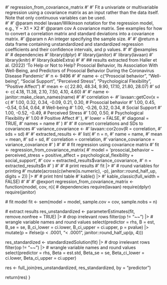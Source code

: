 #' regression_from_covariance_matrix
#'
#' Fit a univariate or multivariable regression using a covariance matrix as an input rather than the data itself. Note that only continuous variables can be used.  
#'
#' @param model lavaan/Wilkinson notation for the regression model, e.g., Y ~ X1 + X2
#' @param cov A covariance matrix. See examples for how to convert a correlation matrix and standard deviations into a covariance matrix.
#' @param n An integer specifying the sample size.
#'
#' @return a data frame containing unstandardized and standardized regression coefficients and their confidence intervals, and p values.
#' 
#' @examples
#' # dependencies 
#' library(dplyr)
#' library(janitor)
#' library(lavaan)
#' library(knitr)
#' library(kableExtra)
#' 
#' ## results extracted from Haller et al. (2022) 'To Help or Not to Help? Prosocial Behavior, Its Association With Well-Being, and Predictors of Prosocial Behavior During the Coronavirus Disease Pandemic'
#' n <- 9496
#' 
#' name <- c("Prosocial behavior", "Well-being", "Social Support", "Perceived Stress", "Psychological Flexibility", "Positive Affect")
#' mean <- c(               22.80,        48.34,             9.90,              17.10,                       21.80,             28.07)
#' sd   <- c(                4.18,        11.38,             2.10,               7.50,                        4.10,              4.60)
#' 
#' name <- janitor::make_clean_names(name)
#' 
#' correlation <- 
#'   lavaan::getCov(x = c(
#'     1.00,  0.32,  0.34, -0.09,  0.21,  0.30, # Prosocial behavior
#'            1.00,  0.45, -0.54,  0.54,  0.64, # Well-being
#'                   1.00, -0.26,  0.32,  0.34, # Social Support
#'                          1.00, -0.52, -0.49, # Perceived Stress
#'                                 1.00,  0.50, # Psychological Flexibility
#'                                        1.00  # Positive Affect
#'   ),
#'   lower = FALSE,
#'   diagonal = TRUE, 
#'   names = name
#'   )
#' 
#' # convert correlations and SDs to covariances
#' variance_covariance <- 
#'   lavaan::cor2cov(R = correlation, 
#'                   sds = sd)
#' 
#' extracted_results <-
#'   list(
#'     n = n,
#'     name = name,
#'     mean = mean,
#'     sd = sd,
#'     correlation = correlation,
#'     variance_covariance = variance_covariance
#'   )
#' 
#' # fit regression using covariance matrix
#' fit <- regression_from_covariance_matrix(
#'   model = 'prosocial_behavior ~ perceived_stress + positive_affect + psychological_flexibility + social_support',
#'   cov = extracted_results$variance_covariance,
#'   n = extracted_results$n
#' )
#' 
#' # print results
#' fit |>
#'   # round variables for printing
#'   mutate(across(c(where(is.numeric), -p), janitor::round_half_up, digits = 2)) |>
#'   # print html table
#'   kable() |>
#'   kable_classic(full_width = FALSE)
#' 
#' 
#' @export
regression_from_covariance_matrix <- function(model, cov, n){
  # dependencies
  require(lavaan)
  require(dplyr)
  require(janitor)

  # fit model
  fit <- 
    sem(model       = model, 
        sample.cov  = cov, 
        sample.nobs = n)
  
  # extract results
  res_unstandardized <- 
    parameterEstimates(fit, 
                       remove.nonfree = TRUE) |>
    # drop irrelevant rows
    filter(op != "~~") |>
    # wrangle variable names and round values
    select(predictor = rhs,
           B = est,
           B_se = se,
           B_ci_lower = ci.lower,
           B_ci_upper = ci.upper,
           p = pvalue) |>
    mutate(p = ifelse(p < .0001, "< .0001", janitor::round_half_up(p, 4)))
  
  res_standardized <- 
    standardizedSolution(fit) |>
    # drop irrelevant rows
    filter(op != "~~") |>
    # wrangle variable names and round values
    select(predictor = rhs,
           Beta = est.std,
           Beta_se = se,
           Beta_ci_lower = ci.lower,
           Beta_ci_upper = ci.upper)
  
  res <- full_join(res_unstandardized, res_standardized, by = "predictor")

  return(res)
}




